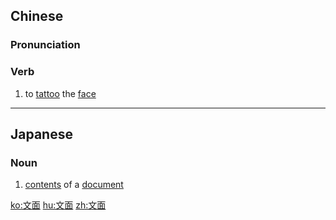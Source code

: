 ==Chinese==
{{zh-forms|alt=紋面}}

===Pronunciation===
{{zh-pron
|m=wénmiàn
|c=man4 min6
|cat=v
}}

===Verb===
{{zh-verb}}

# to [[tattoo]] the [[face]]

----

==Japanese==
{{ja-kanjitab|ぶん|めん|yomi=on}}

===Noun===
{{ja-noun|ぶんめん}}
# [[contents]] of a [[document]]
#: {{ja-usex|その'''文面'''からはそれ以上を知ることはできない。|その '''ぶんめん''' から は それ いじょう を しる こと は できない。|It is not possible to know more from that writing.}}

[[ko:文面]]
[[hu:文面]]
[[zh:文面]]